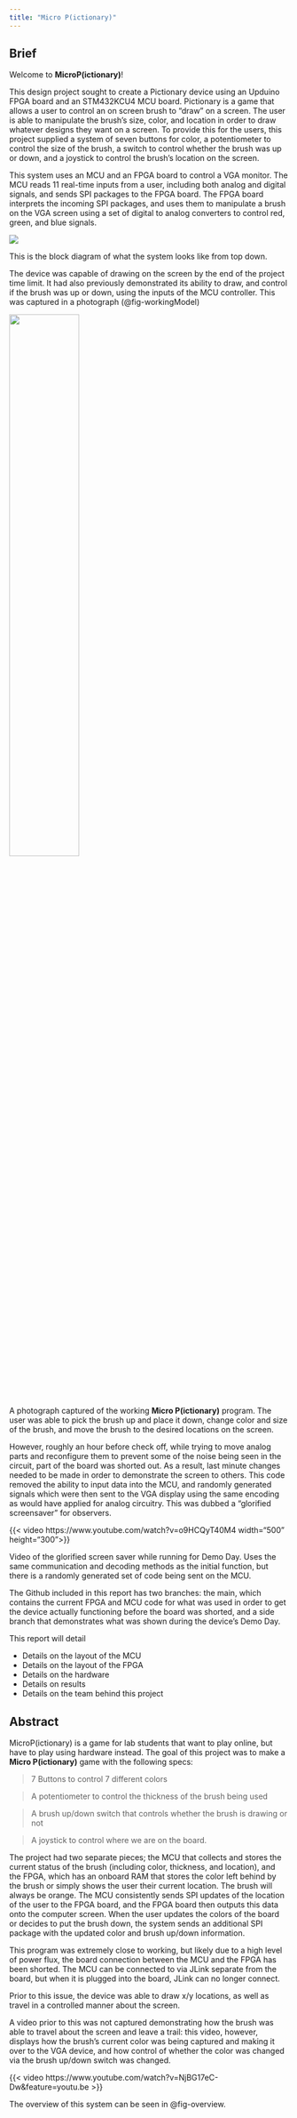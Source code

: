 ```yaml
---
title: "Micro P(ictionary)"
---
```


## Brief

Welcome to **MicroP(ictionary)**!

This design project sought to create a Pictionary device using an Upduino FPGA board and an STM432KCU4 MCU board. Pictionary is a game that allows a user to control an on screen brush to "draw" on a screen. The user is able to manipulate the brush's size, color, and location in order to draw whatever designs they want on a screen. To provide this for the users, this project supplied a system of seven buttons for color, a potentiometer to control the size of the brush, a switch to control whether the brush was up or down, and a joystick to control the brush's location on the screen.

This system uses an MCU and an FPGA board to control a VGA monitor. The MCU reads 11 real-time inputs from a user, including both analog and digital signals, and sends SPI packages to the FPGA board. The FPGA board interprets the incoming SPI packages, and uses them to manipulate a brush on the VGA screen using a set of digital to analog converters to control red, green, and blue signals.

:::{#fig-overview}
![](images/simple_block_diag.png)

This is the block diagram of what the system looks like from top down.
:::

The device was capable of drawing on the screen by the end of the project time limit. It had also previously demonstrated its ability to draw, and control if the brush was up or down, using the inputs of the MCU controller. This was captured in a photograph (@fig-workingModel)

:::{#fig-workingModel}
![](images/working_drawing.png){width=50%}

A photograph captured of the working **Micro P(ictionary)** program. The user was able to pick the brush up and place it down, change color and size of the brush, and move the brush to the desired locations on the screen.
:::

However, roughly an hour before check off, while trying to move analog parts and reconfigure them to prevent some of the noise being seen in the circuit, part of the board was shorted out. As a result, last minute changes needed to be made in order to demonstrate the screen to others. This code removed the ability to input data into the MCU, and randomly generated signals which were then sent to the VGA display using the same encoding as would have applied for analog circuitry. This was dubbed a "glorified screensaver" for observers.

:::{#fig-workingVideo}

{{< video https://www.youtube.com/watch?v=o9HCQyT40M4 width="500" height="300">}}

Video of the glorified screen saver while running for Demo Day. Uses the same communication and decoding methods as the initial function, but there is a randomly generated set of code being sent on the MCU.
:::

The Github included in this report has two branches: the main, which contains the current FPGA and MCU code for what was used in order to get the device actually functioning before the board was shorted, and a side branch that demonstrates what was shown during the device's Demo Day.

This report will detail

* Details on the layout of the MCU\
* Details on the layout of the FPGA\
* Details on the hardware\
* Details on results\
* Details on the team behind this project

## Abstract

MicroP(ictionary) is a game for lab students that want to play online, but have to play using hardware instead. The goal of this project was to make a **Micro P(ictionary)** game with the following specs:

> 7 Buttons to control 7 different colors

> A potentiometer to control the thickness of the brush being used

> A brush up/down switch that controls whether the brush is drawing or not

> A joystick to control where we are on the board.

The project had two separate pieces; the MCU that collects and stores the current status of the brush (including color, thickness, and location), and the FPGA, which has an onboard RAM that stores the color left behind by the brush or simply shows the user their current location. The brush will always be orange. The MCU consistently sends SPI updates of the location of the user to the FPGA board, and the FPGA board then outputs this data onto the computer screen. When the user updates the colors of the board or decides to put the brush down, the system sends an additional SPI package with the updated color and brush up/down information.

This program was extremely close to working, but likely due to a high level of power flux, the board connection between the MCU and the FPGA has been shorted. The MCU can be connected to via JLink separate from the board, but when it is plugged into the board, JLink can no longer connect.

Prior to this issue, the device was able to draw x/y locations, as well as travel in a controlled manner about the screen.

A video prior to this was not captured demonstrating how the brush was able to travel about the screen and leave a trail: this video, however, displays how the brush's current color was being captured and making it over to the VGA device, and how control of whether the color was changed via the brush up/down switch was changed.

{{< video https://www.youtube.com/watch?v=NjBG17eC-Dw&feature=youtu.be >}}

The overview of this system can be seen in @fig-overview.




